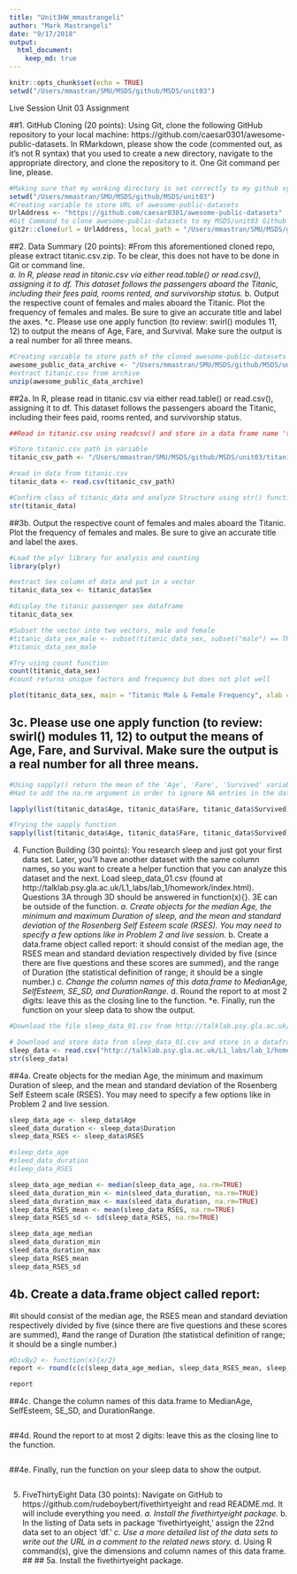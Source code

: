 ```yaml
---
title: "Unit3HW_mmastrangeli"
author: "Mark Mastrangeli"
date: "9/17/2018"
output: 
  html_document:
    keep_md: true
---
```


```r
knitr::opts_chunk$set(echo = TRUE)
setwd("/Users/mmastran/SMU/MSDS/github/MSDS/unit03")
```
Live Session Unit 03 Assignment

##1.	 GitHub Cloning (20 points): Using Git, clone the following GitHub repository to your local machine: https://github.com/caesar0301/awesome-public-datasets.  In RMarkdown, please show the code (commented out, as it’s not R syntax) that you used to create a new directory, navigate to the appropriate directory, and clone the repository to it.  One Git command per line, please.

```r
#Making sure that my working directory is set correctly to my github syncronized directory
setwd("/Users/mmastran/SMU/MSDS/github/MSDS/unit03")
#Creating variable to store URL of awesome-public-datasets
UrlAddress <- "https://github.com/caesar0301/awesome-public-datasets"
#Git Command to clone awesome-public-datasets to my MSDS/unit03 Github repository
git2r::clone(url = UrlAddress, local_path = "/Users/mmastran/SMU/MSDS/github/MSDS/unit03/awesome-public-datasets")
```

##2.	Data Summary (20 points): 
#From this aforementioned cloned repo, please extract titanic.csv.zip.  To be clear, this does not have to be done in Git or command line.  
*a.	In R, please read in titanic.csv via either read.table() or read.csv(), assigning it to df.  This dataset follows the passengers aboard the Titanic, including their fees paid, rooms rented, and survivorship status.
*b.	Output the respective count of females and males aboard the Titanic. Plot the frequency of females and males.  Be sure to give an accurate title and label the axes.
*c.	Please use one apply function (to review: swirl() modules 11, 12) to output the means of Age, Fare, and Survival.  Make sure the output is a real number for all three means.

```r
#Creating variable to store path of the cloned awesome-public-datasets repo. I am sure there is a fancier way to code navigation from the cloned directory root to the sub directory that contains the titanic.csv.zip file. Would be great to improve this in that way. 
awesome_public_data_archive <- "/Users/mmastran/SMU/MSDS/github/MSDS/unit03/awesome-public-datasets/Datasets/titanic.csv.zip"
#extract titanic.csv from archive
unzip(awesome_public_data_archive)
```
##2a. In R, please read in titanic.csv via either read.table() or read.csv(), assigning it to df.  This dataset follows the passengers aboard the Titanic, including their fees paid, rooms rented, and survivorship status.
```r
##Read in titanic.csv using readcsv() and store in a data frame name 'titanic_data' then pass to the str() function for analysis of structure

#Store titanic.csv path in variable
titanic_csv_path <- "/Users/mmastran/SMU/MSDS/github/MSDS/unit03/titanic.csv"

#read in data from titanic.csv
titanic_data <- read.csv(titanic_csv_path)

#Confirm class of titanic_data and analyze Structure using str() function to identify column names 'variables', variance and number of observations.
str(titanic_data)

```
##3b.	Output the respective count of females and males aboard the Titanic. Plot the frequency of females and males.  Be sure to give an accurate title and label the axes.
```r

#Load the plyr library for analysis and counting
library(plyr)

#extract Sex column of data and put in a vector
titanic_data_sex <- titanic_data$Sex

#display the titanic passenger sex dataframe
titanic_data_sex

#Subset the vector into two vectors, male and female
#titanic_data_sex_male <- subset(titanic_data_sex, subset("male") == TRUE, select, drop = FALSE)
#titanic_data_sex_male

#Try using count function
count(titanic_data_sex)
#count returns unique factors and frequency but does not plot well

plot(titanic_data_sex, main = "Titanic Male & Female Frequency", xlab = "Sex", ylab = "Frequency")

```
## 3c.	Please use one apply function (to review: swirl() modules 11, 12) to output the means of Age, Fare, and Survival.  Make sure the output is a real number for all three means.
```r
#Using sapply() return the mean of the 'Age', 'Fare', 'Survived' variables. In order to nest a function in the sapply function, using list to return
#Had to add the na.rm argument in order to ignore NA entries in the data. 

lapply(list(titanic_data$Age, titanic_data$Fare, titanic_data$Survived), mean, na.rm=TRUE)

#Trying the sapply function
sapply(list(titanic_data$Age, titanic_data$Fare, titanic_data$Survived), mean, simplify = TRUE, USE.NAMES = TRUE, na.rm=TRUE)

```


4.	Function Building (30 points): You research sleep and just got your first data set.  Later, you’ll have another dataset with the same column names, so you want to create a helper function that you can analyze this dataset and the next.  Load sleep_data_01.csv (found at http://talklab.psy.gla.ac.uk/L1_labs/lab_1/homework/index.html).  Questions 3A through 3D should be answered in function(x){}.  3E can be outside of the function. 
*a.	Create objects for the median Age, the minimum and maximum Duration of sleep, and the mean and standard deviation of the Rosenberg Self Esteem scale (RSES).  You may need to specify a few options like in Problem 2 and live session.
*b.	Create a data.frame object called report: it should consist of the median age, the RSES mean and standard deviation respectively divided by five (since there are five questions and these scores are summed), and the range of Duration (the statistical definition of range; it should be a single number.)
*c.	Change the column names of this data.frame to MedianAge, SelfEsteem, SE_SD, and DurationRange.
*d.	Round the report to at most 2 digits: leave this as the closing line to the function.
*e.	Finally, run the function on your sleep data to show the output.

```r
#Download the file sleep_data_01.csv from http://talklab.psy.gla.ac.uk/L1_labs/lab_1/homework/index.html and store in a dataframe 'sleep_data

# Download and store data from sleep_data_01.csv and store in a dataframe 'sleep_data' 
sleep_data <- read.csv("http://talklab.psy.gla.ac.uk/L1_labs/lab_1/homework/sleep_data_01.csv")
str(sleep_data)
```

##4a.	Create objects for the median Age, the minimum and maximum Duration of sleep, and the mean and standard deviation of the Rosenberg Self Esteem scale (RSES).  You may need to specify a few options like in Problem 2 and live session.
```r

sleep_data_age <- sleep_data$Age
sleed_data_duration <- sleep_data$Duration
sleep_data_RSES <- sleep_data$RSES

#sleep_data_age
#sleed_data_duration
#sleep_data_RSES

sleep_data_age_median <- median(sleep_data_age, na.rm=TRUE)
sleed_data_duration_min <- min(sleed_data_duration, na.rm=TRUE)
sleed_data_duration_max <- max(sleed_data_duration, na.rm=TRUE)
sleep_data_RSES_mean <- mean(sleep_data_RSES, na.rm=TRUE)
sleep_data_RSES_sd <- sd(sleep_data_RSES, na.rm=TRUE)

sleep_data_age_median
sleed_data_duration_min
sleed_data_duration_max
sleep_data_RSES_mean
sleep_data_RSES_sd

```
## 4b.	Create a data.frame object called report: 
#it should consist of the median age, the RSES mean and standard deviation respectively divided by five (since there are five questions and these scores are summed), 
#and the range of Duration (the statistical definition of range; it should be a single number.)
```r
#DivBy2 <- function(x){x/2}
report <- round(c(c(sleep_data_age_median, sleep_data_RSES_mean, sleep_data_RSES_sd)/5, range(sleep_data$Duration, na.rm = TRUE)))

report
```

##4c.	Change the column names of this data.frame to MedianAge, SelfEsteem, SE_SD, and DurationRange.
```r


```

##4d.	Round the report to at most 2 digits: leave this as the closing line to the function.
```r


```
##4e.	Finally, run the function on your sleep data to show the output.
```r

```



5.	FiveThirtyEight Data (30 points): Navigate on GitHub to https://github.com/rudeboybert/fivethirtyeight and read README.md. It will include everything you need. 
*a.	Install the fivethirtyeight package.
*b.	In the listing of Data sets in package ‘fivethirtyeight,’ assign the 22nd data set to an object ‘df.’
*c.	Use a more detailed list of the data sets to write out the URL in a comment to the related news story.
*d.	Using R command(s), give the dimensions and column names of this data frame.
##
## 5a.	Install the fivethirtyeight package.
```r



```

